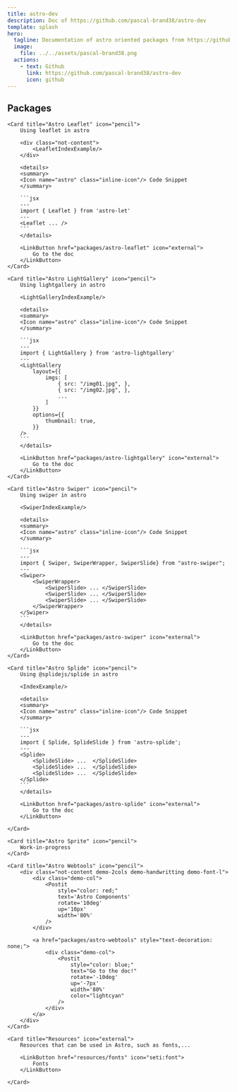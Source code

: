 ```yaml
---
title: astro-dev
description: Doc of https://github.com/pascal-brand38/astro-dev
template: splash
hero:
  tagline: Documentation of astro oriented packages from https://github.com/pascal-brand38/astro-dev
  image:
    file: ../../assets/pascal-brand38.png
  actions:
    - text: Github
      link: https://github.com/pascal-brand38/astro-dev
      icon: github
---
```



## Packages

<CardGrid stagger>

	<Card title="Astro Leaflet" icon="pencil">
		Using leaflet in astro

		<div class="not-content">
			<LeafletIndexExample/>
		</div>

		<details>
		<summary>
		<Icon name="astro" class="inline-icon"/> Code Snippet
		</summary>

		```jsx
		---
		import { Leaflet } from 'astro-let'
		---
		<Leaflet ... />
		```
		</details>

		<LinkButton href="packages/astro-leaflet" icon="external">
			Go to the doc
		</LinkButton>
	</Card>

	<Card title="Astro LightGallery" icon="pencil">
		Using lightgallery in astro

		<LightGalleryIndexExample/>

		<details>
		<summary>
		<Icon name="astro" class="inline-icon"/> Code Snippet
		</summary>

		```jsx
		---
		import { LightGallery } from 'astro-lightgallery'
		---
		<LightGallery
			layout={{
				imgs: [
					{ src: "/img01.jpg", },
					{ src: "/img02.jpg", },
					...
				]
			}}
			options={{
				thumbnail: true,
			}}
		/>
		```
		</details>

		<LinkButton href="packages/astro-lightgallery" icon="external">
			Go to the doc
		</LinkButton>
	</Card>

	<Card title="Astro Swiper" icon="pencil">
		Using swiper in astro

		<SwiperIndexExample/>

		<details>
		<summary>
		<Icon name="astro" class="inline-icon"/> Code Snippet
		</summary>

		```jsx
		---
		import { Swiper, SwiperWrapper, SwiperSlide} from "astro-swiper";
		---
		<Swiper>
			<SwiperWrapper>
				<SwiperSlide> ... </SwiperSlide>
				<SwiperSlide> ... </SwiperSlide>
				<SwiperSlide> ... </SwiperSlide>
			</SwiperWrapper>
		</Swiper>
		```
		</details>

		<LinkButton href="packages/astro-swiper" icon="external">
			Go to the doc
		</LinkButton>
	</Card>

	<Card title="Astro Splide" icon="pencil">
		Using @splidejs/splide in astro

		<IndexExample/>

		<details>
		<summary>
		<Icon name="astro" class="inline-icon"/> Code Snippet
		</summary>

		```jsx
		---
		import { Splide, SplideSlide } from 'astro-splide';
		---
		<Splide>
			<SplideSlide> ...  </SplideSlide>
			<SplideSlide> ...  </SplideSlide>
			<SplideSlide> ...  </SplideSlide>
		</Splide>
		```
		</details>

		<LinkButton href="packages/astro-splide" icon="external">
			Go to the doc
		</LinkButton>

	</Card>

	<Card title="Astro Sprite" icon="pencil">
		Work-in-progress
	</Card>

	<Card title="Astro Webtools" icon="pencil">
		<div class="not-content demo-2cols demo-handwritting demo-font-l">
			<div class="demo-col">
				<Postit
					style="color: red;"
					text='Astro Components'
					rotate='10deg'
					up='10px'
					width='80%'
				/>
			</div>

			<a href="packages/astro-webtools" style="text-decoration: none;">
				<div class="demo-col">
					<Postit
						style="color: blue;"
						text="Go to the doc!"
						rotate='-10deg'
						up='-7px'
						width='80%'
						color="lightcyan"
					/>
				</div>
			</a>
		</div>
	</Card>

	<Card title="Resources" icon="external">
		Resources that can be used in Astro, such as fonts,...

		<LinkButton href="resources/fonts" icon="seti:font">
			Fonts
		</LinkButton>

	</Card>

</CardGrid>

